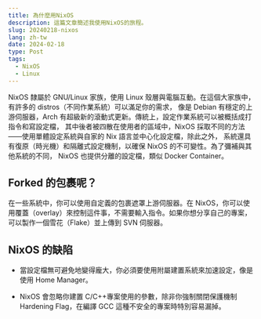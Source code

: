 ```yaml
---
title: 為什麼用NixOS
description: 這篇文章簡述我使用NixOS的旅程。
slug: 20240218-nixos
lang: zh-tw
date: 2024-02-18
type: Post
tags:
  - NixOS
  - Linux
---
```


NixOS 隸屬於 GNU/Linux 家族，使用 Linux 殼層與電腦互動。在這個大家族中，有許多的 distros（不同作業系統）可以滿足你的需求，
像是 Debian 有穩定的上游伺服器，Arch 有超級新的滾動式更新。傳統上，設定作業系統可以被概括成打指令和寫設定檔，
其中後者被四散在使用者的區域中，NixOS 採取不同的方法——使用單體設定系統與自家的 Nix 語言並中心化設定檔，除此之外，
系統還具有復原（時光機）和隔離式設定機制，以確保 NixOS 的不可變性。為了彌補與其他系統的不同，
NixOS 也提供分離的設定檔，類似 Docker Container。

## Forked 的包裹呢？

在一些系統中，你可以使用自定義的包裹遮罩上游伺服器。在 NixOS，你可以使用覆蓋（overlay）來控制這件事，不需要輸入指令。如果你想分享自己的專案，
可以製作一個雪花（Flake）並上傳到 SVN 伺服器。

## NixOS 的缺陷

- 當設定檔無可避免地變得龐大，你必須要使用附屬建置系統來加速設定，像是使用 Home Manager。

- NixOS 會忽略你建置 C/C++專案使用的參數，除非你強制關閉保護機制 Hardening Flag，在編譯 GCC 這種不安全的專案時特別容易漏掉。
